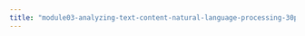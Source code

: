 ```yaml
---
title: "module03-analyzing-text-content-natural-language-processing-30pct/3-3-3-computer-lab.qmd"
---
```


